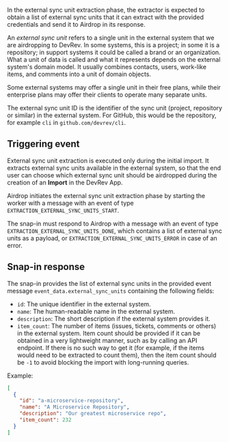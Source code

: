 In the external sync unit extraction phase, the extractor is expected to obtain a list of external
sync units that it can extract with the provided credentials and send it to Airdrop in its response.

An _external sync unit_ refers to a single unit in the external system that we are airdropping to DevRev.
In some systems, this is a project; in some it is a repository; in support systems it could be
called a brand or an organization.
What a unit of data is called and what it represents depends on the external system's domain model.
It usually combines contacts, users, work-like items, and comments into a unit of domain objects.

Some external systems may offer a single unit in their free plans,
while their enterprise plans may offer their clients to operate many separate units.

The external sync unit ID is the identifier of the sync unit (project, repository or similar)
in the external system.
For GitHub, this would be the repository, for example `cli` in `github.com/devrev/cli`.

## Triggering event

External sync unit extraction is executed only during the initial import.
It extracts external sync units available in the external system, so that the end user can choose
which external sync unit should be airdropped during the creation of an **Import** in the DevRev App.

Airdrop initiates the external sync unit extraction phase by starting the worker with a message
with an event of type `EXTRACTION_EXTERNAL_SYNC_UNITS_START`.

The snap-in must respond to Airdrop with a message with an event of type
`EXTRACTION_EXTERNAL_SYNC_UNITS_DONE`, which contains a list of external sync units as a payload,
or `EXTRACTION_EXTERNAL_SYNC_UNITS_ERROR` in case of an error.

## Snap-in response

The snap-in provides the list of external sync units in the provided event message
`event_data.external_sync_units` containing the following fields:
- `id`: The unique identifier in the external system.
- `name`: The human-readable name in the external system.
- `description`: The short description if the external system provides it.
- `item_count`: The number of items (issues, tickets, comments or others) in the external system.
Item count should be provided if it can be obtained in a very lightweight manner,
such as by calling an API endpoint.
If there is no such way to get it (for example, if the items would need to be extracted to count them),
then the item count should be `-1` to avoid blocking the import with long-running queries.

Example:
```json
[
  {
    "id": "a-microservice-repository",
    "name": "A Microservice Repository",
    "description": "Our greatest microservice repo",
    "item_count": 232
  }
]
```
